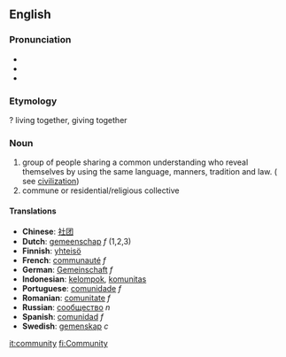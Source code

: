 ==English==
===Pronunciation===
*{{IPA|/k(ə)ˈmjunəti/}}
*{{audio|en-us-community.ogg|Audio (US)}}
*{{audio|en-ca-community.ogg|Audio (CA)}}

===Etymology===
? living together, giving together

===Noun===

# group of people sharing a common understanding who reveal themselves by using the same language, manners, tradition and law. ( see [[civilization]])
# commune or residential/religious collective

====Translations====
*'''Chinese''': [[社团]]
*'''Dutch''': [[gemeenschap]] ''f'' (1,2,3)
*'''Finnish''': [[yhteisö]]
*'''French''': [[communauté]] ''f''
*'''German''': [[Gemeinschaft]] ''f''
*'''Indonesian''': [[kelompok]], [[komunitas]]
*'''Portuguese''': [[comunidade]] ''f''
*'''Romanian''': [[comunitate]] ''f''
*'''Russian''': [[:ru:сообщество|сообщество]] ''n''
*'''Spanish''': [[comunidad]] ''f''
*'''Swedish''': [[gemenskap]] ''c''

[[it:community]]
[[fi:Community]]